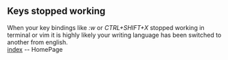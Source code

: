 == Keys stopped working ==
When your key bindings like <i>:w</i> or <i>CTRL+SHIFT+X</i> stopped working in terminal or vim it is highly likely your writing language has been switched to another from english.
<br/>
[[index]] -- HomePage

